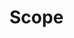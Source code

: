 # Scope

<!--
To be completed only if applicable.
Discuss under which conditions the protocol cannot be used or when deviations from the standard protocol are necessary.
Also mention possible interferences, bottlenecks, ...
-->
